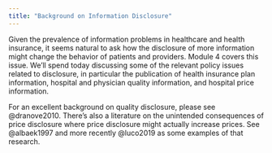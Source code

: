 ```yaml
---
title: "Background on Information Disclosure"
---
```


Given the prevalence of information problems in healthcare and health insurance, it seems natural to ask how the disclosure of more information might change the behavior of patients and providers. Module 4 covers this issue. We'll spend today discussing some of the relevant policy issues related to disclosure, in particular the publication of health insurance plan information, hospital and physician quality information, and hospital price information. 

For an excellent background on quality disclosure, please see @dranove2010. There's also a literature on the unintended consequences of price disclosure where price disclosure might actually increase prices. See @albaek1997 and more recently @luco2019 as some examples of that research.
